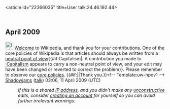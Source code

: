 <article id="22366035" title=User talk:24.46.192.44>
	<talkpage id="22366035" title="User talk:24.46.192.44">


== April 2009 ==
[[Image:Information.svg|25px]] [[Wikipedia:Introduction|Welcome]] to Wikipedia, and thank you for your contributions. One of the core policies of Wikipedia is that articles should always be written from a [[Wikipedia:Neutral point of view|neutral point of view]]{{#if:Capitalism|. A contribution you made to [[:Capitalism]] appears to carry a non-neutral point of view, and your edit may have been changed or reverted to correct the problem}}. Please remember to observe our [[Wikipedia:Five pillars|core policies]]. {{#if:|{{{2}}}|Thank you.}}&lt;!-- Template:uw-npov1 --&gt; [[User:Shadowjams|Shadowjams]] ([[User talk:Shadowjams|talk]]) 03:06, 11 April 2009 (UTC)
:''If this is a shared [[IP address]], and you didn't make any [[Wikipedia:vandalism|unconstructive]] edits, consider [[Wikipedia:Why create an account?|creating an account]] for yourself so you can avoid further irrelevant warnings.''
	</talkpage>
</article>